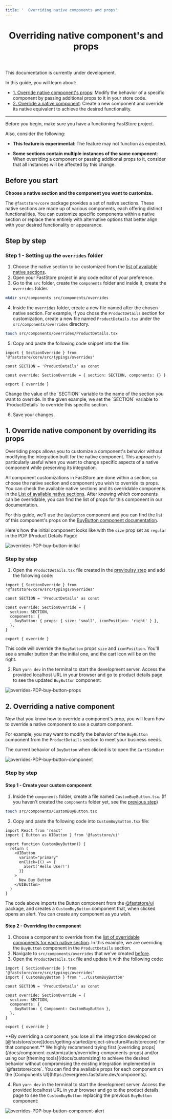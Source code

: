 ```yaml
---
title: '  Overriding native components and props'
---
```



<header>

# Overriding native component's and props

</header>

<Callout type="warning" emoji="⚠️">
  This documentation is currently under development.
</Callout>

In this guide, you will learn about:

- [1. Override native component's props](/docs/building-sections/overriding-components-and-props#1-override-native-component-by-overriding-its-props): Modify the behavior of a specific component by passing additional props to it in your store code.
- [2. Override a native component](/docs/building-sections/overriding-components-and-props#2-overriding-a-native-component): Create a new component and override its native equivalent to achieve the desired functionality.

---

Before you begin, make sure you have a functioning FastStore project.

Also, consider the following:

- **This feature is experimental**: The feature may not function as expected.

- **Some sections contain multiple instances of the same component**: When overriding a component or passing additional props to it, consider that all instances will be affected by this change.

## Before you start

**Choose a native section and the component you want to customize.**

The `@faststore/core` package provides a set of native sections. These native sections are made up of various components, each offering distinct functionalities. You can customize specific components within a native section or replace them entirely with alternative options that better align with your desired functionality or appearance.

## Step by step

### Step 1 - Setting up the `overrides` folder

1. Choose the native section to be customized from the [list of available native sections](/docs/reference-guides/list-of-available-native-sections).
2. Open your FastStore project in any code editor of your preference.
3. Go to the `src` folder, create the `components` folder and inside it, create the `overrides` folder.

```bash
mkdir src/components src/components/overrides
```

4. Inside the `overrides` folder, create a new file named after the chosen native section. For example, if you chose the `ProductDetails` section for customization, create a new file named `ProductDetails.tsx` under the `src/components/overrides` directory.

```bash
touch src/components/overrides/ProductDetails.tsx
```

5. Copy and paste the following code snippet into the file:

```tsx
import { SectionOverride } from '@faststore/core/src/typings/overrides'

const SECTION = 'ProductDetails' as const

const override: SectionOverride = { section: SECTION, components: {} }

export { override }
```

<Callout type="warning" emoji="⚠️">
  Change the value of the `SECTION` variable to the name of the section you want
  to override. In the given example, we set the `SECTION` variable to
  `ProductDetails` to override this specific section.
</Callout>

6. Save your changes.

## 1. Override native component by overriding its props

Overriding props allows you to customize a component's behavior without modifying the integration built for the native component.
This approach is particularly useful when you want to change specific aspects of a native component while preserving its integration.

All component customizations in FastStore are done within a section, so choose the native section and component you wish to override its props.
You can check the available native sections and its overridable components in the [List of available native sections](/tbd).
After knowing which components can be overridable, you can find the list of props for this component in our documentation.

For this guide, we'll use the `BuyButton` component and you can find the list of this component's props on the [BuyButton component documentation](/components/molecules/buy-button#props).

Here's how the initial component looks like with the `size` prop set as `regular` in the PDP (Product Details Page):

![overrides-PDP-buy-button-initial](https://vtexhelp.vtexassets.com/assets/docs/src/overrides-pdp-buy-button-initial___a4b7ae9d88ed888da5649b2b6cc1eecd.png)

### Step by step

1. Open the `ProductDetails.tsx` file created in the [previoulsy step](/docs/building-sections/overriding-components-and-props#step-1---setting-up-the-overrides-folder) and add the following code:

```tsx
import { SectionOverride } from '@faststore/core/src/typings/overrides'

const SECTION = 'ProductDetails' as const

const override: SectionOverride = {
  section: SECTION,
  components: {
    BuyButton: { props: { size: 'small', iconPosition: 'right' } },
  },
}

export { override }
```

This code will override the `BuyButton` props `size` and `iconPosition`. You'll see a smaller button than the initial one, and the cart icon will be on the right.

2. Run `yarn dev` in the terminal to start the development server. Access the provided localhost URL in your browser and go to product details page to see the updated `BuyButton` component:

![overrides-PDP-buy-button-props](https://vtexhelp.vtexassets.com/assets/docs/src/overrides-pdp-buy-button-props___898b016bd82c908b5b24c8822be6789a.png)

## 2. Overriding a native component

Now that you know how to override a component's prop, you will learn how to override a native component to use a custom component.

For example, you may want to modify the behavior of the `BuyButton` component from the `ProductDetails` section to meet your business needs.

The current behavior of `BuyButton` when clicked is to open the `CartSideBar`:

![overrides-PDP-buy-button-component](https://vtexhelp.vtexassets.com/assets/docs/src/overrides-buy-button-open-cart___a5853a88238fa31610a93e8a1333bb00.gif)

### Step by step

#### Step 1 - Create your custom component

1. Inside the `components` folder, create a file named `CustomBuyButton.tsx`. (If you haven't created the `components` folder yet, see the [previous step](/docs/building-sections/overriding-components-and-props#step-1---setting-up-the-overrides-folder))

```bash
touch src/components/CustomBuyButton.tsx
```

2. Copy and paste the following code into `CustomBuyButton.tsx` file:

```tsx
import React from 'react'
import { Button as UIButton } from '@faststore/ui'

export function CustomBuyButton() {
  return (
    <UIButton
      variant="primary"
      onClick={() => {
        alert('Hello User!')
      }}
    >
      New Buy Button
    </UIButton>
  )
}
```

The code above imports the Button component from the [@faststore/ui](/components) package, and creates a `CustomBuyButton` component that, when clicked opens an alert. You can create any component as you wish.

#### Step 2 - Overriding the component

1. Choose a component to override from the [list of overridable components for each native section](/docs/reference-guides/list-of-native-sections). In this example, we are overriding the `BuyButton` component in the `ProductDetails` section.
2. Navigate to `src/components/overrides` that we've created [before](/docs/building-sections/overriding-components-and-props#step-1---setting-up-the-overrides-folder).
3. Open the `ProductDetails.tsx` file and update it with the following code:

```tsx
import { SectionOverride } from '@faststore/core/src/typings/overrides'
import { CustomBuyButton } from '../CustomBuyButton'

const SECTION = 'ProductDetails' as const

const override: SectionOverride = {
  section: SECTION,
  components: {
    BuyButton: { Component: CustomBuyButton },
  },
}

export { override }
```

<Callout type="warning" emoji="⚠️">
  **By overriding a component, you lose all the integration developed on
  [@faststore/core](docs/getting-started/project-structure#faststorecore) for
  that component.** We highly recommend trying first [overriding
  props](/docs/component-customization/overriding-components-props) and/or using
  our [theming tools](/docs/customizing) to achieve the desired behavior without
  compromising the existing integration implemented in `@faststore/core`. You
  can find the available props for each component on the [Components
  UI](https://evergreen.faststore.dev/components).
</Callout>

4. Run `yarn dev` in the terminal to start the development server. Access the provided localhost URL in your browser and go to the product details page to see the `CustomBuyButton` replacing the previous `BuyButton` component:

![overrides-PDP-buy-button-component-alert](https://vtexhelp.vtexassets.com/assets/docs/src/overrides-buy-button-open-alert___b62f8cb5f3f98f6bd0f5502081de6a9b.gif)
